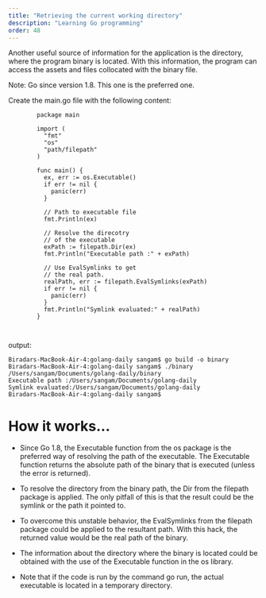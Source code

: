 ```yaml
---
title: "Retrieving the current working directory"
description: "Learning Go programming"
order: 48
---
```




Another useful source of information for the application is the directory, where the program binary is located. With this information, the program can access the assets and files collocated with the binary file.

Note: Go since version 1.8. This one is the preferred one.

Create the main.go file with the following content:

```
        package main

        import (
          "fmt"
          "os"
          "path/filepath"
        )

        func main() {
          ex, err := os.Executable()
          if err != nil {
            panic(err)
          }

          // Path to executable file
          fmt.Println(ex)

          // Resolve the direcotry
          // of the executable
          exPath := filepath.Dir(ex)
          fmt.Println("Executable path :" + exPath)

          // Use EvalSymlinks to get
          // the real path.
          realPath, err := filepath.EvalSymlinks(exPath)
          if err != nil {
            panic(err)
          }
          fmt.Println("Symlink evaluated:" + realPath)
        }



```

output:
```
Biradars-MacBook-Air-4:golang-daily sangam$ go build -o binary
Biradars-MacBook-Air-4:golang-daily sangam$ ./binary 
/Users/sangam/Documents/golang-daily/binary
Executable path :/Users/sangam/Documents/golang-daily
Symlink evaluated:/Users/sangam/Documents/golang-daily
Biradars-MacBook-Air-4:golang-daily sangam$ 

```
# How it works…

- Since Go 1.8, the Executable function from the os package is the preferred way of resolving the path of the executable. The Executable function returns the absolute path of the binary that is executed (unless the error is returned).

- To resolve the directory from the binary path, the Dir from the filepath package is applied. The only pitfall of this is that the result could be the symlink or the path it pointed to.

- To overcome this unstable behavior, the EvalSymlinks from the filepath package could be applied to the resultant path. With this hack, the returned value would be the real path of the binary.

- The information about the directory where the binary is located could be obtained with the use of the Executable function in the os library.

- Note that if the code is run by the command go run, the actual executable is located in a temporary directory.

